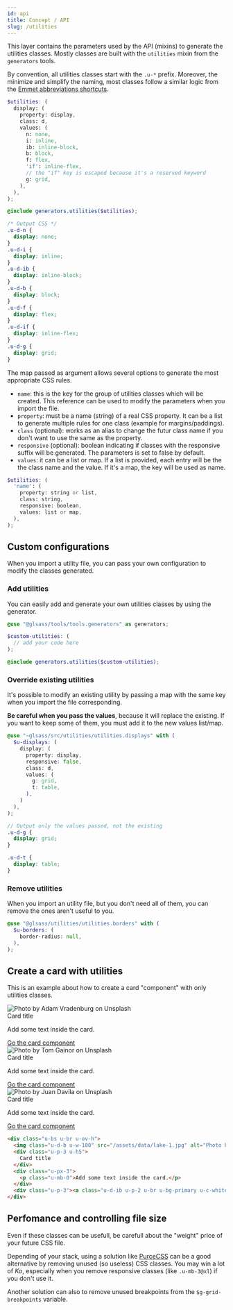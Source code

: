 ```yaml
---
id: api
title: Concept / API
slug: /utilities
---
```


This layer contains the parameters used by the API (mixins) to generate the
utilities classes. Mostly classes are built with the `utilities` mixin from the
`generators` tools.

By convention, all utilities classes start with the `.u-*` prefix. Moreover, the
minimize and simplify the naming, most classes follow a similar logic from the
[Emmet abbreviations shortcuts](https://docs.emmet.io/cheat-sheet/).

```scss
$utilities: (
  display: (
    property: display,
    class: d,
    values: (
      n: none,
      i: inline,
      ib: inline-block,
      b: block,
      f: flex,
      'if': inline-flex,
      // the "if" key is escaped because it's a reserved keyword
      g: grid,
    ),
  ),
);

@include generators.utilities($utilities);

/* Output CSS */
.u-d-n {
  display: none;
}
.u-d-i {
  display: inline;
}
.u-d-ib {
  display: inline-block;
}
.u-d-b {
  display: block;
}
.u-d-f {
  display: flex;
}
.u-d-if {
  display: inline-flex;
}
.u-d-g {
  display: grid;
}
```

The map passed as argument allows several options to generate the most
appropriate CSS rules.

- `name`: this is the key for the group of utilities classes which will be
  created. This reference can be used to modify the parameters when you import
  the file.
- `property`: must be a name (string) of a real CSS property. It can be a list
  to generate multiple rules for one class (example for margins/paddings).
- `class` (optional): works as an alias to change the futur class name if you
  don't want to use the same as the property.
- `responsive` (optional): boolean indicating if classes with the responsive
  suffix will be generated. The parameters is set to false by default.
- `values`: it can be a list or map. If a list is provided, each entry will be
  the the class name and the value. If it's a map, the key will be used as name.

```scss
$utilities: (
  'name': (
    property: string or list,
    class: string,
    responsive: boolean,
    values: list or map,
  ),
);
```

## Custom configurations

When you import a utility file, you can pass your own configuration to modify
the classes generated.

### Add utilities

You can easily add and generate your own utilities classes by using the
generator.

<!-- prettier-ignore-start -->
```scss
@use "@glsass/tools/tools.generators" as generators;

$custom-utilities: (
  // add your code here
);

@include generators.utilities($custom-utilities);
```
<!-- prettier-ignore-end -->

### Override existing utilities

It's possible to modify an existing utility by passing a map with the same key
when you import the file corresponding.

**Be careful when you pass the values**, because it will replace the existing.
If you want to keep some of them, you must add it to the new values list/map.

```scss
@use "~glsass/src/utilities/utilities.displays" with (
  $u-displays: (
    display: (
      property: display,
      responsive: false,
      class: d,
      values: (
        g: grid,
        t: table,
      ),
    )
  ),
);

// Output only the values passed, not the existing
.u-d-g {
  display: grid;
}

.u-d-t {
  display: table;
}
```

### Remove utilities

When you import an utility file, but you don't need all of them, you can remove
the ones aren't useful to you.

```scss
@use "@glsass/utilities/utilities.borders" with (
  $u-borders: (
    border-radius: null,
  ),
);
```

## Create a card with utilities

This is an example about how to create a card "component" with only utilities
classes.


<Example>
  <div className="o-row">
    <div className="o-col u-12 u-4@md">
      <div className="u-bs u-br u-ov-h">
        <img
          className="u-d-b u-w-100"
          src="/img/lake-1.jpg"
          alt="Photo by Adam Vradenburg on Unsplash"
          style={{ height: '12rem' }}
        />
        <div className="u-p-3 u-h5">Card title</div>
        <div className="u-px-3">
          <p className="u-mb-0">Add some text inside the card.</p>
        </div>
        <div className="u-p-3">
          <a
            className="u-d-ib u-p-2 u-br u-bg-primary u-c-white u-td-n"
            href="/docs/components/card"
          >
            Go the card component
          </a>
        </div>
      </div>
    </div>
    <div className="o-col u-12 u-4@md">
      <div className="u-bs u-br u-ov-h">
        <img
          className="u-d-b u-w-100"
          src="/img/lake-2.jpg"
          alt="Photo by Tom Gainor on Unsplash"
          style={{ height: '12rem' }}
        />
        <div className="u-p-3 u-h5">Card title</div>
        <div className="u-px-3">
          <p className="u-mb-0">Add some text inside the card.</p>
        </div>
        <div className="u-p-3">
          <a
            className="u-d-ib u-p-2 u-br u-bg-primary u-c-white u-td-n"
            href="/docs/components/card"
          >
            Go the card component
          </a>
        </div>
      </div>
    </div>
    <div className="o-col u-12 u-4@md">
      <div className="u-bs u-br u-ov-h">
        <img
          className="u-d-b u-w-100"
          src="/img/lake-3.jpg"
          alt="Photo by Juan Davila on Unsplash"
          style={{ height: '12rem' }}
        />
        <div className="u-p-3 u-h5">Card title</div>
        <div className="u-px-3">
          <p className="u-mb-0">Add some text inside the card.</p>
        </div>
        <div className="u-p-3">
          <a
            className="u-d-ib u-p-2 u-br u-bg-primary u-c-white u-td-n"
            href="/docs/components/card"
          >
            Go the card component
          </a>
        </div>
      </div>
    </div>
  </div>
</Example>

<!-- prettier-ignore-start -->
```html
<div class="u-bs u-br u-ov-h">
  <img class="u-d-b u-w-100" src="/assets/data/lake-1.jpg" alt="Photo by Adam Vradenburg on Unsplash" style="height:12rem">
  <div class="u-p-3 u-h5">
    Card title
  </div>
  <div class="u-px-3">
    <p class="u-mb-0">Add some text inside the card.</p>
  </div>
  <div class="u-p-3"><a class="u-d-ib u-p-2 u-br u-bg-primary u-c-white u-td-n" href="components/card.html">Go the card component</a></div>
</div>
```
<!-- prettier-ignore-end -->

## Perfomance and controlling file size

Even if these classes can be usefull, be carefull about the "weight" price of
your future CSS file.

Depending of your stack, using a solution like [PurceCSS](https://purgecss.com/)
can be a good alternative by removing unused (so useless) CSS classes. You may
win a lot of _Ko_, especially when you remove responsive classes (like
`.u-mb-3@xl`) if you don't use it.

Another solution can also to remove unused breakpoints from the
`$g-grid-breakpoints` variable.
